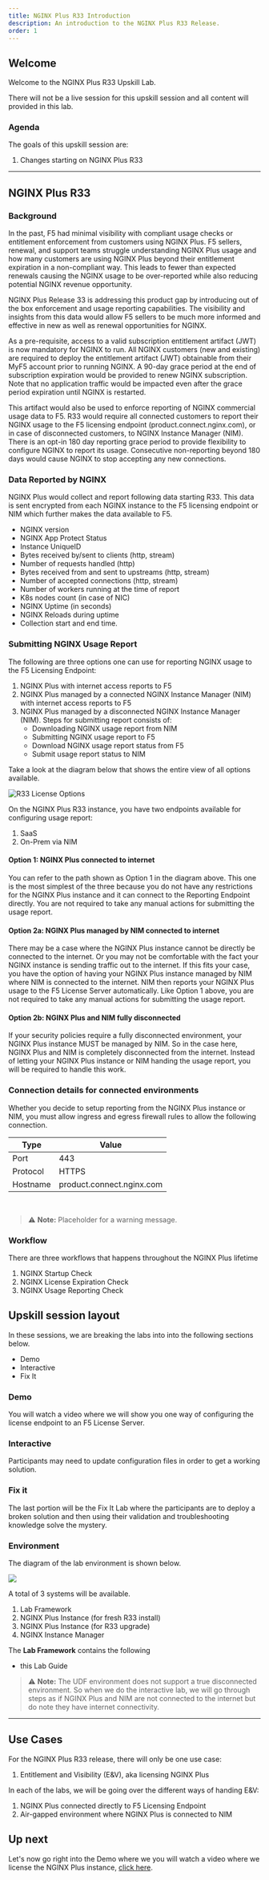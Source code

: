 ```yaml
---
title: NGINX Plus R33 Introduction
description: An introduction to the NGINX Plus R33 Release.
order: 1
---
```


## Welcome

Welcome to the NGINX Plus R33 Upskill Lab.

There will not be a live session for this upskill session and all content will provided in this lab.

### Agenda

The goals of this upskill session are:

1. Changes starting on NGINX Plus R33

---

## NGINX Plus R33

### Background

In the past, F5 had minimal visibility with compliant usage checks or entitlement enforcement from customers using NGINX
Plus. F5 sellers, renewal, and support teams struggle understanding NGINX Plus usage and how many customers are using NGINX Plus
beyond their entitlement expiration in a non-compliant way. This leads to fewer than expected renewals causing the NGINX
usage to be over-reported while also reducing potential NGINX revenue opportunity.

NGINX Plus Release 33 is addressing this product gap by introducing out of the box enforcement and usage reporting
capabilities. The visibility and insights from this data would allow F5 sellers to be much more informed and effective
in new as well as renewal opportunities for NGINX.

As a pre-requisite, access to a valid subscription entitlement artifact (JWT) is now mandatory for NGINX to run.
All NGINX customers (new and existing) are required to deploy the entitlement artifact (JWT) obtainable from their MyF5
account prior to running NGINX. A 90-day grace period at the end of subscription expiration would be provided to renew
NGINX subscription. Note that no application traffic would be impacted even after the grace period expiration until
NGINX is restarted.

This artifact would also be used to enforce reporting of NGINX commercial usage data to F5. R33 would require all
connected customers to report their NGINX usage to the F5 licensing endpoint (product.connect.nginx.com), or in case of
disconnected customers, to NGINX Instance Manager (NIM). There is an opt-in 180 day reporting grace period to provide
flexibility to configure NGINX to report its usage. Consecutive non-reporting beyond 180 days would cause NGINX to stop
accepting any new connections.

### Data Reported by NGINX

NGINX Plus would collect and report following data starting R33. This data is sent encrypted from each NGINX instance to
the F5 licensing endpoint or NIM which further makes the data available to F5.

- NGINX version
- NGINX App Protect Status
- Instance UniqueID
- Bytes received by/sent to clients (http, stream)
- Number of requests handled (http)
- Bytes received from and sent to upstreams (http, stream)
- Number of accepted connections (http, stream)
- Number of workers running at the time of report
- K8s nodes count (in case of NIC)
- NGINX Uptime (in seconds)
- NGINX Reloads during uptime
- Collection start and end time.

### Submitting NGINX Usage Report

The following are three options one can use for reporting NGINX usage to the F5 Licensing Endpoint:

1. NGINX Plus with internet access reports to F5
1. NGINX Plus managed by a connected NGINX Instance Manager (NIM) with internet access reports to F5
1. NGINX Plus managed by a disconnected NGINX Instance Manager (NIM). Steps for submitting report consists of:
    - Downloading NGINX usage report from NIM
    - Submitting NGINX usage report to F5
    - Download NGINX usage report status from F5
    - Submit usage report status to NIM

Take a look at the diagram below that shows the entire view of all options available.

![R33 License Options](media/intro/1.png)

On the NGINX Plus R33 instance, you have two endpoints available for configuring usage report:
1. SaaS
1. On-Prem via NIM

#### Option 1: NGINX Plus connected to internet

You can refer to the path shown as Option 1 in the diagram above. This one is the most simplest of the three because
you do not have any restrictions for the NGINX Plus instance and it can connect to the Reporting Endpoint directly.
You are not required to take any manual actions for submitting the usage report.

#### Option 2a: NGINX Plus managed by NIM connected to internet

There may be a case where the NGINX Plus instance cannot be directly be connected to the internet. Or you may not be
comfortable with the fact your NGINX instance is sending traffic out to the internet. If this fits your case, you have
the option of having your NGINX Plus instance managed by NIM where NIM is connected to the internet. NIM then reports
your NGINX Plus usage to the F5 License Server automatically. Like Option 1 above, you are not required to take any
manual actions for submitting the usage report.

#### Option 2b: NGINX Plus and NIM fully disconnected

If your security policies require a fully disconnected environment, your NGINX Plus instance MUST be managed by NIM. So
in the case here, NGINX Plus and NIM is completely disconnected from the internet. Instead of letting your NGINX Plus
instance or NIM handing the usage report, you will be required to handle this work.

### Connection details for connected environments

Whether you decide to setup reporting from the NGINX Plus instance or NIM, you must allow ingress and egress firewall
rules to allow the following connection.

| Type     | Value                     |
| -------- | -----------------------   |
| Port     | 443                       |
| Protocol | HTTPS                     |
| Hostname | product.connect.nginx.com |

<br/>

> :warning: **Note:** Placeholder for a warning message.

### Workflow

There are three workflows that happens throughout the NGINX Plus lifetime

1. NGINX Startup Check
1. NGINX License Expiration Check
1. NGINX Usage Reporting Check


## Upskill session layout

In these sessions, we are breaking the labs into into the following sections below.

- Demo
- Interactive
- Fix It

### Demo

You will watch a video where we will show you one way of configuring the license endpoint to an F5 License Server.

### Interactive

Participants may need to update configuration files in order to get a working solution.

### Fix it

The last portion will be the Fix It Lab where the participants are to deploy a broken solution and
then using their validation and troubleshooting knowledge solve the mystery.

### Environment

The diagram of the lab environment is shown below.

![](media/intro/2.png)

A total of 3 systems will be available.
1. Lab Framework
1. NGINX Plus Instance (for fresh R33 install)
1. NGINX Plus Instance (for R33 upgrade)
1. NGINX Instance Manager

The **Lab Framework** contains the following
- this Lab Guide

> :warning: **Note:** The UDF environment does not support a true disconnected environment. So when we do the
interactive lab, we will go through steps as if NGINX Plus and NIM are not connected to the internet but do note they
have internet connectivity.

---

## Use Cases

For the NGINX Plus R33 release, there will only be one use case:

1. Entitlement and Visibility (E&V), aka licensing NGINX Plus

In each of the labs, we will be going over the different ways of handing E&V:

1. NGINX Plus connected directly to F5 Licensing Endpoint
1. Air-gapped environment where NGINX Plus is connected to NIM

## Up next

Let's now go right into the Demo where we you will watch a video where we license the NGINX Plus instance, [click here](r33-2.mdx).
